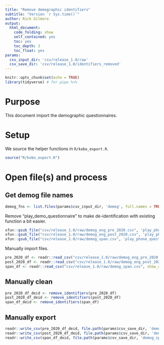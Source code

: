 ```yaml
---
title: "Remove demographic identifiers"
subtitle: "Version `r Sys.time()`"
author: Rick Gilmore
output: 
  html_document:
    code_folding: show
    self_contained: yes
    toc: yes
    toc_depth: 3
    toc_float: yes
params:
  csv_input_dir: 'csv/release_1.0/raw'
  csv_save_dir: 'csv/release_1.0/identifiers_removed'
---
```


```r
knitr::opts_chunk$set(echo = TRUE)
library(tidyverse) # for pipe %>%
```

# Purpose

This document import the demographic questionnaires.

# Setup

We source the helper functions in `R/kobo_export.R`.

```r
source("R/kobo_export.R")
```

# Open file(s) and process

## Get demog file names

```r
demog_fns <- list.files(params$csv_input_dir, 'demog', full.names = TRUE)
```

Remove "play_demo_questionnaire" to make de-identification with existing function a bit easier.

```r
xfun::gsub_file("csv/release_1.0/raw/demog_eng_pre_2020.csv", 'play_phone_questionnaire/', '')
xfun::gsub_file("csv/release_1.0/raw/demog_eng_post_2020.csv", 'play_phone_questionnaire/', '')
xfun::gsub_file("csv/release_1.0/raw/demog_span.csv", 'play_phone_questionnaire/', '')
```

Manually import files.

```r
pre_2020_df <- readr::read_csv("csv/release_1.0/raw/demog_eng_pre_2020.csv", show_col_types = FALSE)
post_2020_df <- readr::read_csv("csv/release_1.0/raw/demog_eng_post_2020.csv", show_col_types = FALSE)
span_df <- readr::read_csv("csv/release_1.0/raw/demog_span.csv", show_col_types = FALSE)
```

## Manually clean

```r
pre_2020_df_deid <- remove_identifiers(pre_2020_df)
post_2020_df_deid <- remove_identifiers(post_2020_df)
span_df_deid <- remove_identifiers(span_df)
```

## Manually export

```r
readr::write_csv(pre_2020_df_deid, file.path(params$csv_save_dir, 'demog_eng_pre_2020.csv'))
readr::write_csv(post_2020_df_deid, file.path(params$csv_save_dir, 'demog_eng_post_2020.csv'))
readr::write_csv(span_df_deid, file.path(params$csv_save_dir, 'demog_span.csv'))
```


